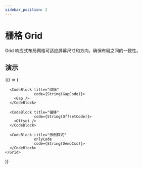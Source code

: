 ```yaml
---
sidebar_position: 2
---
```



# 栅格 Grid

Grid 响应式布局网格可适应屏幕尺寸和方向，确保布局之间的一致性。

## 演示

<BrowserOnly>
  {() => (<ThemeProvider>
    <Grid yGap={16} cols={1}>
      <CodeBlock title="基础"
                 code={String(BasicCode)}>
        <Basic />
      </CodeBlock>

      <CodeBlock title="间隔"
                 code={String(GapCode)}>
        <Gap />
      </CodeBlock>

      <CodeBlock title="偏移"
                 code={String(OffsetCode)}>
        <Offset />
      </CodeBlock>

      <CodeBlock title="示例样式"
                 onlyCode
                 code={String(DemoCss)}>
      </CodeBlock>
    </Grid>
  </ThemeProvider>)}
</BrowserOnly>
